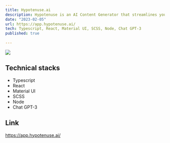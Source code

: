```yaml
---
title: Hypotenuse.ai
description: Hypotenuse is an AI Content Generator that streamlines your writing and image generation process from content ideation to co-creating entire campaigns with AI.
date: "2023-02-05"
url: https://app.hypotenuse.ai/
tech: Typescript, React, Material UI, SCSS, Node, Chat GPT-3
published: true
  
---
```



[![](/chatgpt.png)](https://app.hypotenuse.ai/)

## Technical stacks

- Typescript
- React
- Material UI
- SCSS
- Node
- Chat GPT-3

## Link

https://app.hypotenuse.ai/
